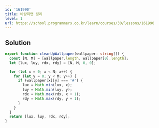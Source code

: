 ```yaml
---
id: '161990'
title: 바탕화면 정리
level: 1
url: https://school.programmers.co.kr/learn/courses/30/lessons/161990
---
```


## Solution

```typescript filename="solution.ts" copy
export function cleanUpWallpaper(wallpaper: string[]) {
  const [N, M] = [wallpaper.length, wallpaper[0].length];
  let [lux, luy, rdx, rdy] = [N, M, 0, 0];

  for (let x = 0; x < N; x++) {
    for (let y = 0; y < M; y++) {
      if (wallpaper[x][y] === '#') {
        lux = Math.min(lux, x);
        luy = Math.min(luy, y);
        rdx = Math.max(rdx, x + 1);
        rdy = Math.max(rdy, y + 1);
      }
    }
  }
  return [lux, luy, rdx, rdy];
}
```

